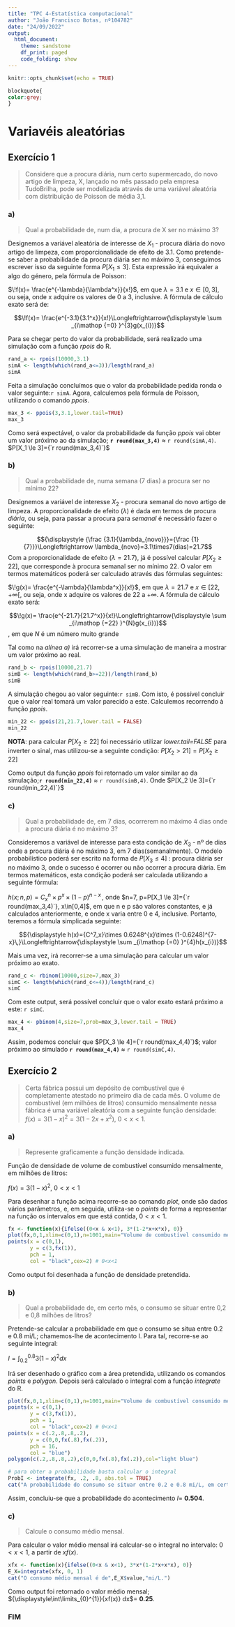 ---
title: "TPC 4-Estatística computacional"
author: "João Francisco Botas, nº104782"
date: "24/09/2022"
output:
  html_document:
    theme: sandstone
    df_print: paged
    code_folding: show
---

```{r setup, include=FALSE}
knitr::opts_chunk$set(echo = TRUE)
```

```{css, echo=FALSE}
blockquote{
color:grey;
}
```

# Variavéis aleatórias 

## Exercício 1

> Considere que a procura diária, num certo supermercado, do novo artigo de limpeza, X, 
lançado no mês passado pela empresa TudoBrilha, pode ser modelizada através de uma
variável aleatória com distribuição de Poisson de média 3,1.

### a)  

> Qual a probabilidade de, num dia, a procura de X ser no máximo 3?

Designemos a variável aleatória de interesse de $X_1$ - procura diária do novo artigo de limpeza, com proporcionalidade de efeito de 3.1. Como pretende-se saber a probabilidade da procura diária ser no máximo 3, conseguimos escrever isso da seguinte forma $P[X_1 \le 3]$. Esta expressão irá equivaler a algo do género, pela fórmula de Poisson:

  $\!f(x)= \frac{e^{-\lambda}{\lambda^x}}{x!}$, em que $\lambda=3.1$ e $x\in [0,3]$, ou seja, onde x adquire os valores de 0 a 3, inclusive. A fórmula de cálculo exato será de:
  
  $$\!f(x)= \frac{e^{-3.1}{3.1^x}}{x!}\Longleftrightarrow{\displaystyle \sum _{i\mathop {=0} }^{3}g(x_{i})}$$
  
Para se chegar perto do valor da probabilidade, será realizado uma simulação com a função *rpois* do R.
  
```{r}
rand_a <- rpois(10000,3.1)
simA <- length(which(rand_a<=3))/length(rand_a)
simA
```

Feita a simulação concluímos que o valor da probabilidade pedida ronda o valor seguinte:`r simA`.
Agora, calculemos pela fórmula de Poisson, utilizando o comando *ppois*.

```{r}
max_3 <- ppois(3,3.1,lower.tail=TRUE)
max_3
```

Como será expectável, o valor da probabilidade da função *ppois* vai obter um valor próximo ao da simulação; **`r round(max_3,4)`** $\approx$ `r round(simA,4)`. 
$P[X_1 \le 3]={`r round(max_3,4)`}$

### b)

> Qual a probabilidade de, numa semana (7 dias) a procura ser no mínimo 22?

Designemos a variável de interesse $X_2$ - procura semanal do novo artigo de limpeza. A proporcionalidade de efeito ($\lambda$) é dada em termos de procura *diária*, ou seja, para passar a procura para *semanal* é necessário fazer o seguinte:
  
  $${\displaystyle {\frac {3.1}{\lambda_{novo}}}={\frac {1}{7}}}\Longleftrightarrow \lambda_{novo}=3.1\times7(dias)=21.7$$
Com a proporcionalidade de efeito ($\lambda =21.7$), já é possível calcular $P[X_2 \ge 22]$, que corresponde à procura semanal ser no mínimo 22. O valor em termos matemáticos poderá ser calculado através das fórmulas seguintes:
  
  $\!g(x)= \frac{e^{-\lambda}{\lambda^x}}{x!}$, em que $\lambda=21.7$ e $x\in [22,+\infty[$, ou seja, onde x adquire os valores de 22 a $+\infty$. A fórmula de cálculo exato será:
  
  $$\!g(x)= \frac{e^{-21.7}{21.7^x}}{x!}\Longleftrightarrow{\displaystyle \sum _{i\mathop {=22} }^{N}g(x_{i})}$$, em que $N$ é um número muito grande
  
Tal como na *alínea a)* irá recorrer-se a uma simulação de maneira a mostrar um valor próximo ao real.

```{r}
rand_b <- rpois(10000,21.7)
simB <- length(which(rand_b>=22))/length(rand_b)
simB
```

A simulação chegou ao valor seguinte:`r simB`. Com isto, é possível concluir que o valor real tomará um valor parecido a este.
Calculemos recorrendo à função *ppois*.

```{r}
min_22 <- ppois(21,21.7,lower.tail = FALSE)
min_22
```

**NOTA**: para calcular $P[X_2 \ge 22]$ foi necessário utilizar *lower.tail=FALSE* para inverter o sinal, mas utilizou-se a seguinte condição: $P[X_2>21]=P[X_2 \ge 22]$

Como output da função *ppois* foi retornado um valor similar ao da simulação;**`r round(min_22,4)`** $\approx$ `r round(simB,4)`. Onde $P[X_2 \le 3]={`r round(min_22,4)`}$


### c)

> Qual a probabilidade de, em 7 dias, ocorrerem no máximo 4 dias onde a procura diária é 
no máximo 3?

Consideremos a variável de interesse para esta condição de $X_3$ - nº de dias onde a procura diária é no máximo 3, em 7 dias(semanalmente). O modelo probabilístico poderá ser escrito na forma de $P[X_3 \le 4]$ : procura diária ser no máximo 3, onde o sucesso é ocorrer ou não ocorrer a procura diária. Em termos matemáticos, esta condição poderá ser calculada utilizando a seguinte fórmula:
  
  ${\displaystyle h(x;n,p)={C^n_x}\times p^{x}\times (1-p)^{n-x}\,}$, onde $n=7, p=P[X_1 \le 3]={`r round(max_3,4)`}, x\in[0,4]$, em que n e p são valores constantes, e já calculados anteriormente, e onde x varia entre 0 e 4, inclusive. Portanto, teremos a fórmula simplicada seguinte:
  
  $${\displaystyle h(x)={C^7_x}\times 0.6248^{x}\times (1-0.6248)^{7-x}\,}\Longleftrightarrow{\displaystyle \sum _{i\mathop {=0} }^{4}h(x_{i})}$$

Mais uma vez, irá recorrer-se a uma simulação para calcular um valor próximo ao exato.

```{r}
rand_c <- rbinom(10000,size=7,max_3)
simC <- length(which(rand_c<=4))/length(rand_c)
simC
```

Com este output, será possível concluir que o valor exato estará próximo a este: `r simC`.

```{r}
max_4 <- pbinom(4,size=7,prob=max_3,lower.tail = TRUE)
max_4
```

Assim, podemos concluir que $P[X_3 \le 4]={`r round(max_4,4)`}$; valor próximo ao simulado **`r round(max_4,4)`** $\approx$ `r round(simC,4)`.

## Exercício 2

> Certa fábrica possui um depósito de combustível que é completamente atestado no 
primeiro dia de cada mês. O volume de combustível (em milhões de litros) consumido 
mensalmente nessa fábrica é uma variável aleatória com a seguinte função densidade: 
> $f(x)={3(1-x)^2=3(1-2x+x^2)}$, $0<x<1$.

### a)

> Represente graficamente a função densidade indicada.

Função de densidade de volume de combustível consumido mensalmente, em milhões de litros:
  
  $f(x)={3(1-x)^2}$, $0<x<1$

Para desenhar a função acima recorre-se ao comando *plot*, onde são dados vários parâmetros, e, em seguida, utiliza-se o *points* de forma a representar na função os intervalos em que está contida, $0<x<1$.

```{r}
fx <- function(x){ifelse((0<x & x<1), 3*(1-2*x+x*x), 0)}
plot(fx,0,1,xlim=c(0,1),n=1001,main="Volume de combustível consumido mensalmente, mi/L",xlab=substitute(paste(italic("x"))),ylab=substitute(paste(italic("f(x)"))))
points(x = c(0,1),
       y = c(3,fx(1)),
       pch = 1,
       col = "black",cex=2) # 0<x<1
```

Como output foi desenhada a função de densidade pretendida.

### b)

> Qual a probabilidade de, em certo mês, o consumo se situar entre 0,2 e 0,8 milhões de 
litros?

Pretende-se calcular a probabilidade em que o consumo se situa entre 0.2 e 0.8 mi/L; chamemos-lhe de acontecimento I. Para tal, recorre-se ao seguinte integral:
  
  ${{I=\displaystyle\int\nolimits_{0.2}^{0.8}} {3(1-x)^2}} dx$

Irá ser desenhado o gráfico com a área pretendida, utilizando os comandos *points* e *polygon*. Depois será calculado o integral com a função *integrate* do R.

```{r}
plot(fx,0,1,xlim=c(0,1),n=1001,main="Volume de combustível consumido mensalmente, mi/L",xlab=substitute(paste(italic("x"))),ylab=substitute(paste(italic("f(x)"))))
points(x = c(0,1),
       y = c(3,fx(1)),
       pch = 1,
       col = "black",cex=2) # 0<x<1
points(x = c(.2,.8,.8,.2),
       y = c(0,0,fx(.8),fx(.2)),
       pch = 16,
       col = "blue")
polygon(c(.2,.8,.8,.2),c(0,0,fx(.8),fx(.2)),col="light blue")

# para obter a probabilidade basta calcular o integral 
ProbI <- integrate(fx, .2, .8, abs.tol = TRUE)
cat("A probabilidade do consumo se situar entre 0.2 e 0.8 mi/L, em certo mês, será de",ProbI$value,".")
```

Assim, concluiu-se que a probabilidade do acontecimento $I$= **0.504**.

### c)

>  Calcule o consumo médio mensal.

Para calcular o valor médio mensal irá calcular-se o integral no intervalo: $0<x<1$, a partir de $xf(x)$.

```{r}
xfx <- function(x){ifelse((0<x & x<1), 3*x*(1-2*x+x*x), 0)}
E_X=integrate(xfx, 0, 1)
cat("O consumo médio mensal é de",E_X$value,"mi/L.")
```

Como output foi retornado o valor médio mensal; ${\displaystyle\int\limits_{0}^{1}}{xf(x)} dx$= **0.25**.


### FIM